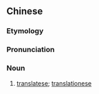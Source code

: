 {{also|翻译腔}}
==Chinese==
{{zh-forms|s=翻译腔|type=21}}

===Etymology===
{{rfe|lang=zh}}

===Pronunciation===
{{zh-pron
|m=fānyìqiāng
|cat=n
}}

===Noun===
{{zh-noun}}

# [[translatese]]; [[translationese]]